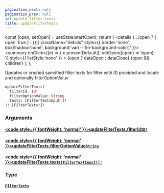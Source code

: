 ```yaml
---
pagination_next: null
pagination_prev: null
id: update-filter-texts
title: updateFilterTexts
---
```









  const [open, setOpen] = useState(startOpen);
  return (
    <details {...(open ? { open: true } : {})} className="details" style={{ border:'none', boxShadow:'none', background:'var(--ifm-background-color)' }}>
      <summary
        onClick={(e) => {
          e.preventDefault();
          setOpen((open) => !open);
        }}
        style={{ listStyle:'none' }}
      >
      {open ? dataOpen : dataClose}
      </summary>
      {open && children}
    </details>
  );
};








Updates or created specified filter texts for filter with ID provided and locale and optionally filterOptionValue


```graphql
updateFilterTexts(
  filterId: ID!
  filterOptionValue: String
  texts: [FilterTextInput!]!
): [FilterTexts!]!
```




### Arguments

#### [<code style={{ fontWeight: 'normal' }}>updateFilterTexts.<b>filterId</b></code>](#)<Bullet />[`ID!`](/schema/types/scalars/id.mdx) <Badge class="badge badge--secondary" text="non-null"/> <Badge class="badge badge--secondary" text="scalar"/> 



#### [<code style={{ fontWeight: 'normal' }}>updateFilterTexts.<b>filterOptionValue</b></code>](#)<Bullet />[`String`](/schema/types/scalars/string.mdx) <Badge class="badge badge--secondary" text="scalar"/> 



#### [<code style={{ fontWeight: 'normal' }}>updateFilterTexts.<b>texts</b></code>](#)<Bullet />[`[FilterTextInput!]!`](/schema/types/inputs/filter-text-input.mdx) <Badge class="badge badge--secondary" text="non-null"/> <Badge class="badge badge--secondary" text="input"/> 



### Type

#### [`FilterTexts`](/schema/types/objects/filter-texts.mdx) <Badge class="badge badge--secondary" text="object"/> 







